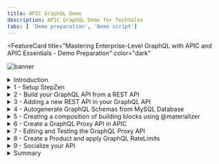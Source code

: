 ```yaml
---
title: APIC GraphQL Demo
description: APIC GraphQL Demo for TechSales
tabs: [ 'Demo preparation', 'Demo script']
---
```



<FeatureCard
  title="Mastering Enterprise-Level GraphQL with APIC and APIC Essentials - Demo Preparation"
  color="dark"
  >

![banner](./images/banner.png)

</FeatureCard>

<span id="place1"></span>

<details>

<summary>Introduction</summary>
<br/>
The rising adoption of hybrid cloud has resulted in data stored everywhere – in different types of data stores likes data warehouses, lakes, and lakehouses as well as across different clouds and on-premises environments. APIs serve as the essential connector between different data sources and applications, which means that businesses are relying on and creating more APIs than ever before to get the data they need to power their applications and experiences.
<br/><br/>
GraphQL has rapidly become a go-to query language for companies to interact with their data and is emerging as a new standard for APIs, layering upon the investments in REST APIs and data systems. While GraphQL APIs are significantly easier for the application teams to consume, they can represent a challenge to the API Provider teams tasked with building them.  We believe that APIs built declaratively are simply better - leading to first implementation with fewer lines of clean code, faster time to deploy, and APIs with built-in performance, cost, and reliability optimizations.
<br/><br/>
Our company decided to invest in GraphQL as a new standard for APIs. GraphQL is a query language for APIs that gives an application client greater control over what data it retrieves in an API request when compared with a REST API request.
<br/><br/>
We would like to explore an easier way for developers to build GraphQL APIs, consuming data stored everywhere. Take an e-commerce application for example. With a single call, GraphQL can merge data that is found in different subsystems, like customer information, order numbers, and delivery status, and return it in an expected format. While GraphQL APIs are significantly easier for the application teams to consume, they can represent a challenge to the API teams tasked with building them, securing them, socializing them, and managing them. To ease the process of building these APIs, we would like to explore a way to create GraphQL APIs using a declarative approach for federated access to data.
<br/><br/>
On the other hand, our Development's team is having problems managing the use of GraphQL APIs in your company, including rate limits, API lifecycle, security and how to socialize these APIs with our developers ecosystem.
<br/><br/>
In this demo we will learn how to move from Zero to Enterprise in the GraphQL domain. Initially we will learn how to use API Connect Essentials (StepZen) to create a a federated GraphQL API by pulling data from disparate sources (REST API and MySQL). After that you will use IBM API Connect to create a GraphQL API proxy definition that proxies a backend GraphQL server from StepZen, and to define rate limiting controls that reflect the amount of data that is returned from the server by a request to the GraphQL API.
<br/><br/>
Here we will see how to CREATE, MANAGE, SECURE and SOCIALIZE our GraphQL APIs using IBM API Connect solutions.
<br/><br/>
Let's get started!<br/><br/>

(Demo Slides <a href="https://github.com/ibm-integration/learninghub/blob/main/src/pages/demos/mq-techsales/files/APICSlides.pptx" target="_blank" rel="noreferrer">here</a>)
<br/>
</details>

<details>
<summary>1 - Setup StepZen</summary>

<br/>

| **1.1** | **Access StepZen** |
| :--- | :--- |
| **Narration** | StepZen enables developers to easily build and deploy a single GraphQL API that gets the data they need from multiple backends. The StepZen CLI is the primary tool for creating, uploading, deploying and testing your StepZen API. The StepZen CLI enables you use to manage your StepZen schemas, configurations, and endpoints. The CLI also comes with a built-in Schema Explorer that enables you to explore and test the API you’ve deployed locally from your browser. <br/><br/> We already installed StepZen CLI here. Now we need to get the details about our StepZen account. For this demo we are using a free StepZen account, let's log in here.  |
| **Action** &nbsp; 1.1.1 | On a browser window open the <a href="http://www.stepzen.com" target="_blank">URL below</a> (1) and click on **Log In** link (2). <br/><br/>```http://www.stepzen.com```<br/><br/>![](images/setup-sz-2.png)<br/>|
| **Action** &nbsp; 1.1.2 | **Log in** with your *username* and *password*. <br/><br/>![](images/setup-sz-3.png)<br/>|

| **1.2** | **Get your Account details** |
| :--- | :--- |
| **Narration** | When we get our account, first we need to navigate to the Stepzen Dashboard. In the Account page, we will find our account name, and the two keys weneed for API authentication. |
| **Action** &nbsp; 1.2.1 | On StepZen Dashboard page, on the left menu, open the **Account** page (key icon). <br/><br/>![](images/setup-sz-5.png)<br/>|
| **Action** &nbsp; 1.2.2 | Copy the **Account name** (1) and **Admin Key** (2). You will use them in the next step. <br/><br/>![](images/setup-sz-6.png)<br/>|

| **1.3** | **StepZen CLI log In** |
| :--- | :--- |
| **Narration** | To run StepZen in the cloud, we can connect the CLI to our account to get a private and secure endpoint or use StepZen with a public account. After installing the CLI, we can connect it to our account using the login CLI command. |
| **Action** &nbsp; 1.3.1 | Using Visual Studio Code terminal window, execute the command below to log in with StepZen CLI, replace [your_account] with the account value (1) from the Account page. <br/><br/> ```stepzen login -a [your_account]``` <br/><br/>![](images/setup-sz-7.png)<br/>|
| **Action** &nbsp; 1.3.2 | Now, you need to enter your Admin Key. Copy and paste the **Admin Key** value (2) from the Account page.  <br/><br/>![](images/setup-sz-8.png)<br/>|

<br/>

**[Go to top](#place1)**

</details>

<details>
<summary>2 - Build your GraphQL API from a REST API</summary>

<br/>

| **2.1** | **Create your API directory** |
| :--- | :--- |
| **Narration** | Using StepZen, we can create a GraphQL API for backends with REST interfaces in minutes. <br/><br/>There are two ways to create our GraphQL API with StepZen when we have a REST backend. <br/><br/> <ul><li>Use the command-line interface (CLI) command stepzen import curl to specify an existing REST endpoint - StepZen introspects the endpoint and auto-generates a GraphQL schema for you.</li><li>Write your schema code in a .graphql GraphQL Schema Definition Language (SDL) file. Use the powerful GraphQL directive @rest to connect the REST endpoint, and with just a few lines of code, you have a working schema.</li></ul><br/>In this section we will learn how to use StepZen import curl on an existing REST API. This command sends a curl request to StepZen and parses the GraphQL types from the JSON response.<br/><br/>Before we build our GraphQL API, let’s create a new directory.|
| **Action** &nbsp; 2.1.1 | On Visual Studio Code Terminal, execute the command below to create a new directory. <br/><br/>```mkdir product-demo```<br/><br/>![](images/build-rest1-1.png)|
| **Action** &nbsp; 2.1.2 | Change to the new directory. <br/>```cd product-demo```<br/><br/>![](images/build-rest1-2.png)|

| **2.2** | **Initialize the StepZen workspace** |
| :--- | :--- |
| **Narration** | We need to initialize the StepZen workspace in our working directory. Let's use the StepZen CLI init command to do it. |
| **Action** &nbsp; 2.2.1 | On Visual Studio Code Terminal, execute the command below.<br/><br/>```stepzen init --endpoint=api/product-demo```<br/><br/>![](images/build-rest1-3.png)|

| **2.3** | **Introspects the REST endpoint** |
| :--- | :--- |
| **Narration** | Let's take advantage of StepZen to introspects the REST endpoint and auto-generates a GraphQL schema for us. Here we are using a REST API developed by our company's DEV team with CUSTOMERS information. |
| **Action** &nbsp; 2.3.1 | On Visual Studio Code Terminal, execute the command below.<br/><br/>```stepzen import curl "https://introspection.apis.stepzen.com/customers" --query-name "customers"```<br/><br/>![](images/build-rest1-4.png)|

| **2.4** | **Explore graphQL schema** |
| :--- | :--- |
| **Narration** | Our first GraphQL API was created. Let's explore the graphQL schema! First, we need to open our project folder and open the index.graphql file on curl folder. Here we have all the schema of our customers REST API.  We will not deploy this GraphQL yet. Before that, let's import another REST endpoint. |
| **Action** &nbsp; 2.4.1 | On Visual Studio Code, click on **Explorer** icon (1) and click **Open Folder** (2).<br/><br/> ![](images/build-rest1-5.png)|
| **Action** &nbsp; 2.4.2 | Select the new created **product-demo** folder (1) and click **Select Folder** (2).<br/><br/> ![](images/build-rest1-6.png) |
| **Action** &nbsp; 2.4.3 | If necessary, click **Yes, I trust the authors** button. <br/><br/> ![](images/build-rest1-7.png) |
| **Action** &nbsp; 2.4.4 | To see the GraphQL schema, open the **curl** folder and select the **index.graphql** file (1). You are welcome to explore and check the .graphQL file (2). <br/><br/> ![](images/build-rest1-8.png) |
| **Action** &nbsp; 2.4.5 | If necessary, click **View > Terminal** to see the terminal window again. <br/><br/> ![](images/build-rest1-9.png) |

<br/>

**[Go to top](#place1)**

</details>

<details>
<summary>3 - Adding a new REST API in your GraphQL API</summary>

<br/>

| **3.1** | **Import a new REST API** |
| :--- | :--- |
| **Narration** | Now, let's improve our GraphQL API by addding another REST API. We just need to execute the import command again with a new REST URL to add a new REST API. |
| **Action** &nbsp; 3.1.1 | On Visual Studio Code Terminal, execute the command below to import another REST API.<br/><br/>```stepzen import curl "https://introspection.apis.stepzen.com/orders" --query-name "orders" --query-type "Order"```<br/><br/> ![](images/build-rest2-1.png)|

| **3.2** | **Explore schema** |
| :--- | :--- |
| **Narration** | To check the new graphQL schema, we just need to open the curl-01 folder and open the new index.graphql file. Here we can see the schema of the orders API.  <br/><br/>This third schema in the product-demo folder is aggregating the other two schemas of our two different REST APIs.  |
| **Action** &nbsp; 3.2.1 | Open the **curl-01** folder and open the new **index.graphql** file (1). You are welcome to explore the new schema (2).<br/><br/> ![](images/build-rest2-2.png)|
| **Action** &nbsp; 3.2.2 | Open the third schema, the **index.graphql** file in the **product-demo** folder (1) and check this schema is referencing the other two schemas (2).<br/><br/> ![](images/build-rest2-3.png)|

| **3.3** | **Start the endpoint** |
| :--- | :--- |
| **Narration** | StepZen can be deployed and run as a managed service on StepZen's cloud, on a virtual private cloud, or in a colocation data center. Whatever your choice of deployment, StepZen helps you build clean, declarative, consistent APIs and run them at scale with built-in optimizations.<br/><br/>
To Deploy and run our endpoint, from command line, let's run stepzen start command. <br/><br/>
This command does three things:<ul><li>Deploys the code in the current directory (or the directory provided via the --dir flag) to the specified endpoint on StepZen.</li><li>Watches the directory for changes and automatically deploys them to the endpoint specified.</li><li>Share a URL with StepZen's Schema Explorer that enables you to test your API by exploring the queries and types available and querying the API running on StepZen.</li></ul>The StepZen dashboard provides a playground for testing your GraphQL API. Let's open it to explore our GraphQL API.  |
| **Action** &nbsp; 3.3.1 | On Visual Studio Code terminal,  run the command below to initialize your endpoint.<br/>```stepzen start```<br/><br/> ![](images/build-rest2-4.png)|
| **Action** &nbsp; 3.3.2 | Show the stepzen start return.<br/><br/> ![](images/build-rest2-4-2.png)|
| **Action** &nbsp; 3.3.3 | Scroll down your terminal page to see the Dashboard URL of your API. Copy and paste it in you browser window.<br/><br/> ![](images/build-rest2-5.png)|

| **3.4** | **Test the endpoint** |
| :--- | :--- |
| **Narration** | The StepZen dashboard provides a playground for testing your GraphQL API. In the Dashboard we can play with different queries, for example, let's try the orders query.<br/><br/>Let's try a customers query now, with some fields. Remember, with this GraphQL API, we are consuming data from two different REST APIs. And we can do that with APIs from different types of data sources as well. |
| **Action** &nbsp; 3.4.1 | Go ahead and click **Execute Query** button (1) to test the orders query.  Check the result data (2).<br/><br/> ![](images/build-rest2-6.png)|
| **Action** &nbsp; 3.4.2 | You are welcome to play with the Builder section (1), to create queries with different values. For example, delete the order query, and create a customers query with some fields (2). Execute the query again (3) and check the result data (4).<br/><br/> ![](images/build-rest2-7.png) |

<br/>

**[Go to top](#place1)**

</details>

<details>
<summary>4 - Autogenerate GraphQL Schemas from MySQL Database</summary>

<br/>

| **4.1** | **Import MySQL schema** |
| :--- | :--- |
| **Narration** | Now, let's see how to create a GraphQL API with a SQL database backend. <br/><br/> There are two ways to create your GraphQL API with StepZen when you have a SQL database backend. <ul><li>Use the command-line interface (CLI) command stepzen import mysql to specify your database - StepZen introspects it and auto-generates a GraphQL schema for you.</li><li>Write your schema code in a .graphql GraphQL Schema Definition Language (SDL) file. Use the GraphQL directive @dbquery to connect the database, and with just a few lines of code, you have a working schema.)</li></ul>Here, we will see how to use stepzen import mysql command. Our company database's team provided use with a MySQL database. Let's use StepZen CLI command to import it. |
| **Action** &nbsp; 4.1.1 | On Visual Studio Code terminal, cancel the current execution (CTRL+C). And execute the command below to create a GraphQL API that connects data from a database backend.<br/><br/>```stepzen import mysql --db-host='db.introspection.stepzen.net' --db-database='introspection' --db-user='testUserIntrospection' --db-password='HurricaneStartingSample1934' --name=mysql```<br/><br/> ![](images/build-mysql-1.png) |

| **4.2** | **Explore MySQL schema** |
| :--- | :--- |
| **Narration** | To check the new graphQL schema, open the mysql folder and open the new index.graphql file. Here we have our database schema from MySQL. <br/><br/> By now, we are invoking two REST APIs and one MySQL database in our GraphQL API. |
| **Action** &nbsp; 4.2.1 | On VSCode, open the **mysql** folder and open the new **index.graphql** file (1). You are welcome to explore the new schema (2). <br/><br/>  ![](images/build-mysql-2.png)|

<br/>

**[Go to top](#place1)**

</details>

<details>
<summary>5 - Creating a composition of building blocks using @materializer</summary>

<br/>

| **5.1** | **Create the getAddressById query** |
| :--- | :--- |
| **Narration** | In many organizations, APIs are built around organizations or domains. For example, a B2C retail business might have customer APIs, e-commerce APIs, marketing APIs, and so on. These APIs are typically built by semi-independent teams, and usually have some common lightweight structures (like authentication, documentation, etc.), but otherwise are constructed independently. And they might appear in the same portal for the API consumer, but there is nothing that connects them. <br/><br/> Because GraphQL APIs are designed to “stitch” data together, GraphQL represents an opportunity to connect APIs easily—even those built by independent teams.  GraphQL federation is a critical element of your GraphQL architecture. Federation is about assembling the work of independent teams into one, or possibly a few, uber GraphQL APIs. Let's see how to do it!  <br/><br/> First, let's create a query to getAddressById in our MySQL database. |
| **Action** &nbsp; 5.1.1 | On the **index.graphql** from **mysql** folder (1), scroll down to see the ‘*type Query*’ declaration. Below the sentence "**Queries for type ‘Address’**" include the query code below (2).<br/><br/>This code is defining a getAddressById query to select address from mySQL database.<br/><br/> ![](images/merge-blocks-1.png)|
| **Action** &nbsp; 5.1.2 | **Save** the file (File > Save or CTRL+S).<br/>|

| **5.2** | **Create a composition with @materializer** |
| :--- | :--- |
| **Narration** | By now we have multiple subgraphs, we can link types across subgraphs with @materializer. Let's do it! <br/><br/>We just need to change our address field to use the getAdressById query that we have just created. We can easily link these two subgraphs with @materializer. |
| **Action** &nbsp; 5.2.1 | Open the **index.graphql** file from **curl** folder (1), this is the schema from customers REST API.  Scroll down to see the ‘*type RootEntry*’ section.  By now, the address is coming from the REST API endpoint. Let's change it to get this value from MySQL database. Replace the current address type definition (address: Address) for the code below (2). <br/><br/> ![](images/merge-blocks-2.png)|
| **Action** &nbsp; 5.2.2 |  **Save** the file (File > Save or CTRL+S).<br/> |

| **5.3** | **Test the composition** |
| :--- | :--- |
| **Narration** | We are ready to deploy our new API. Now we can test the new API, by creating a customers query including address attributes.<br/><br/>Here we have the result, including data from REST API and MySQL database at the same time.<br/><br/>Before we move to API Connections part, to see how to manage, secure and socialize this API, we need to take a copy of our API endpoint and the Authorization header. We will need them later to invoke our API.<br/><br/>One important point to highlight here is about how StepZen controls access to GraphQL schemas and endpoints.<br/><br/>As we build out our GraphQL APIs, we will want to add access control mechanisms to prevent unauthorized use of these endpoints. StepZen supports two different solutions for this problem.<ul><li>API Keys: we can use API keys to control access to the entire endpoint. API keys are the default access control mechanism.</li><li>And Field Policies: we can use Field policies to control access to specific entry point fields on the endpoint. Field policies provide fine-grained access control to your GraphQL API, using a model similar to attribute-based access control.</li></ul>StepZen provides two different types of API keys for use with an account: Admin Keys and API Keys. Admin keys provide administrative-level access to your account, and should only be used at development time. API keys provide more limited access to your account, and should be used for production.<br/><br/>In this demo, for simplification purpose, we will use the Admin Keys to access our API. In a real environment, we should use API Keys or Field Policies to improve our API’s security.|
| **Action** &nbsp; 5.3.1 | On Visual Studio Code terminal, execute the command below.```stepzen start```<br/><br/> ![](images/merge-blocks-3.png)|
| **Action** &nbsp; 5.3.2 | Back to the browser, refresh the Stepzen Dashboard page. |
| **Action** &nbsp; 5.3.3 | On the StepZen Dashboard page, use the Builder section (1), to create a customers query including address attributes (2). Execute the query again (3) and check the result data is coming from Rest and MySQL database (4).<br/><br/>![](images/merge-blocks-4.png) |
| **Action** &nbsp; 5.3.4 | Take a copy of your API endpoint (1) and the Authorization header (2).<br/><br/> ![](images/merge-blocks-5.png)|

<br/>

**[Go to top](#place1)**

</details>

<details>
<summary>6 - Create a GraphQL Proxy API in APIC</summary>

<br/>

| **6.1** | **Access your APIC Environment** |
| :--- | :--- |
| **Narration** | Great, our GraphQL API was created. However our developer's team still need a comprehensive API solution and strategy to manage these new GraphQL APIs from a unified and centrally visible solution. <br/><br/>They are looking for an integrated API management offering, with capabilities and tooling for all phases of the API lifecycle. Key steps of the API lifecycle include create, secure, manage, socialize, and analyze the APIs.<br/><br/>IBM API Connect is a full lifecycle API management solution that uses an intuitive experience to help consistently create, manage, secure, socialize and monetize APIs, which promotes digital transformation on premises and across clouds. This means we can power digital apps and spur innovation in real-time. IBM API Connect is also available as-a-Service as a highly scalable, fully managed API management platform on Amazon Web Services (AWS).<br/><br/>Let's explore how IBM API Connect will support our development team to manage our GraphQL APIs.  For this demo, we are using a trial account of IBM APIC on AWS.  |
| **Action** &nbsp; 6.1.1 | In your email inbox (that you used to create the APIC trial account), search for **IBM SaaS** (1), open the "**Your API Connect trial is ready**" email (2). <br/><br/> ![](images/apic-proxy-1.png) |
| **Action** &nbsp; 6.1.2 | Now, click **Access trial** button.<br/><br/> ![](images/apic-proxy-2.png) |
| **Action** &nbsp; 6.1.3 | Log in with your APIC user and password.<br/><br/> ![](images/apic-proxy-3.png)|

| **6.2** | **Create a new API from existing GraphQL service** |
| :--- | :--- |
| **Narration** | Here, you are on your API Connect Enterprise as a Service environment. API Connect Enterprise as a Service is a cloud-based edition of IBM API Connect. Using API Connect Enterprise as a Service enables you to work in the cloud to create, manage, secure, and socialize APIs using our latest user experiences, innovation, and industry standards for full API lifecycle management.<br/><br/>API Connect Enterprise as a Service uses software-as-a-service as a delivery model. With this model, API Connect is hosted on Amazon Web Services and is managed by IBM. You pay for using the software without worrying about owning and maintaining the underlying infrastructure. With API Connect Enterprise as a Service, you pay for usage through your AWS bill.<br/><br/>IBM API Connect enables you to create a GraphQL API proxy definition that proxies a backend GraphQL server. API Connect extends the GraphQL standard by providing, in a GraphQL API definition, the ability to configure a range of settings that are used to calculate the complexity of a GraphQL request and an associated cost that counts towards the rate limit..<br/><br/>Let’s see how to create a GraphQL Proxy API. |
| **Action** &nbsp; 6.2.1 | Click on the **Develop** menu. <br/><br/> ![](images/apic-home.png)|
| **Action** &nbsp; 6.2.2 | Then click **Add->API**. <br/><br/> ![](images/apic-proxy-5.png) |
| **Action** &nbsp; 6.2.3 | Select **From Existing GraphQL service (GraphQL proxy)** (1).  Then click **Next** (2). <br/><br/> ![](images/apic-proxy-6.png)|

| **6.3** | **Add the details of your GraphQL service** |
| :--- | :--- |
| **Narration** | Now, we need to add details from our GraphQL API created with API Connect Essentials (StepZen).  When we point to an existing GraphQL server, API Connect introspects the service and automatically creates a GraphQL proxy service. <br/><br/> As described earlier in this lab, your StepZen API is using an API Key approach to control access to the entire endpoint. Because of that, you need to include the API Key in the Authorization Header of the HTTP Header. Here you will include that to read the API Schema for introspection to setup this proxy API, and it will be used this one time only and not be saved for later to call the API itself. Let’s do it! <br/><br/> The schema validator reports warning and errors if found. Let's ignore the schema warning by now, will fix this warning in later steps.<br/><br/> Great! API Connect successfully created a GraphQL proxy API. |
| **Action** &nbsp; 6.3.1 | Enter the following values: <br/> &nbsp;&nbsp&nbsp Title: **customers** (1)<br/> &nbsp;&nbsp&nbsp GraphQL server URL: [*Your API URL copied from StepZen Dashboard*] (for example: https://wanaka.stepzen.net/api/product-demo/__graphql) (2) <br/><br/> ![](images/apic-proxy-7.png) |
| **Action** &nbsp; 6.3.2 | In the *HTTP Header* section, click **Add** (1) to enter **Authorization** (2) as *Header* and paste the *API Key value* that you copied from the *StepZen Dashboard Headers* section as *Value* (3). Then click *Next* (4). <br/><br/> ![](images/apic-proxy-8.png)|
| **Action** &nbsp; 6.3.3 | In the Paths section, select **all** the available endpoints (1), then click **Next** (2). <br/><br/> ![](images/apic-proxy-9.png) |
| **Action** &nbsp; 6.3.4 | Keep both **Secure using Client ID** and **CORS** checked (1) and click **Next** (2).<br/><br/> ![](images/apic-proxy-10.png) |
| **Action** &nbsp; 6.3.5 | Great! API Connect successfully created a GraphQL proxy API.<br/><br/> ![](images/apic-proxy-11.png)|

<br/>

**[Go to top](#place1)**

</details>

<details>
<summary>7 - Editing and Testing the GraphQL Proxy API</summary>

<br/>

| **7.1** | **Edit API** |
| :--- | :--- |
| **Narration** |  |
| **Action** &nbsp; 7.1.1 | <br/><br/> |
| **Action** &nbsp; 7.1.2 | <br/><br/> |

| **7.2** | **Apply suggestions** |
| :--- | :--- |
| **Narration** |  |
| **Action** &nbsp; 7.2.1 | <br/><br/> |
| **Action** &nbsp; 7.2.2 | <br/><br/> |
| **Action** &nbsp; 7.2.3 | <br/><br/> |

| **7.3** | **Edit Gateway Flow** |
| :--- | :--- |
| **Narration** |  |
| **Action** &nbsp; 7.3.1 | <br/><br/> |
| **Action** &nbsp; 7.3.2 | <br/><br/> |
| **Action** &nbsp; 7.3.3 | <br/><br/> |
| **Action** &nbsp; 7.3.4 | <br/><br/> |

| **7.4** | **Test the API** |
| :--- | :--- |
| **Narration** |  |
| **Action** &nbsp; 7.4.1 | <br/><br/> |
| **Action** &nbsp; 7.4.2 | <br/><br/> |
| **Action** &nbsp; 7.4.3 | <br/><br/> |
| **Action** &nbsp; 7.4.4 | <br/><br/> |
| **Action** &nbsp; 7.4.5 | <br/><br/> |
| **Action** &nbsp; 7.4.6 | <br/><br/> |
| **Action** &nbsp; 7.4.7 | <br/><br/> |

| **7.5** | **Add the authorization header** |
| :--- | :--- |
| **Narration** |  |
| **Action** &nbsp; 7.5.1 | <br/><br/> |
| **Action** &nbsp; 7.5.2 | <br/><br/> |
| **Action** &nbsp; 7.5.3 | <br/><br/> |
| **Action** &nbsp; 7.5.4 | <br/><br/> |
| **Action** &nbsp; 7.5.5 | <br/><br/> |

| **7.6** | **Test the new header** |
| :--- | :--- |
| **Narration** |  |
| **Action** &nbsp; 7.6.1 | <br/><br/> |
| **Action** &nbsp; 7.6.2 | <br/><br/> |

<br/>

**[Go to top](#place1)**

</details>

<details>
<summary>8 - Create a Product and apply GraphQL RateLimits</summary>

<br/>

| **8.1** | **Add new Product** |
| :--- | :--- |
| **Narration** |  |
| **Action** &nbsp; 8.1.1 | <br/><br/> |
| **Action** &nbsp; 8.1.2 | <br/><br/> |
| **Action** &nbsp; 8.1.3 | <br/><br/> |
| **Action** &nbsp; 8.1.4 | <br/><br/> |
| **Action** &nbsp; 8.1.5 | <br/><br/> |
| **Action** &nbsp; 8.1.6 | <br/><br/> |
| **Action** &nbsp; 8.1.7 | <br/><br/> |

| **8.2** | **Review the Plans** |
| :--- | :--- |
| **Narration** |  |
| **Action** &nbsp; 8.2.1 | <br/><br/> |
| **Action** &nbsp; 8.2.2 | <br/><br/> |
| **Action** &nbsp; 8.2.3 | <br/><br/> |
| **Action** &nbsp; 8.2.4 | <br/><br/> |

<br/>

**[Go to top](#place1)**

</details>

<details>
<summary>9 - Socialize your API</summary>

<br/>

| **9.1** | **Access the Developer Portal** |
| :--- | :--- |
| **Narration** |  |
| **Action** &nbsp; 9.1.1 | <br/><br/> |
| **Action** &nbsp; 9.1.2 | <br/><br/> |
| **Action** &nbsp; 9.1.3 | <br/><br/> |

| **9.2** | **Register a Developer Acccount** |
| :--- | :--- |
| **Narration** |  |
| **Action** &nbsp; 9.2.1 | <br/><br/> |
| **Action** &nbsp; 9.2.2 | <br/><br/> |
| **Action** &nbsp; 9.2.3 | <br/><br/> |
| **Action** &nbsp; 9.2.4 | <br/><br/> |

| **9.3** | **Create a new Application** |
| :--- | :--- |
| **Narration** |  |
| **Action** &nbsp; 9.3.1 | <br/><br/> |
| **Action** &nbsp; 9.3.2 | <br/><br/> |
| **Action** &nbsp; 9.3.3 | <br/><br/> |
| **Action** &nbsp; 9.3.4 | <br/><br/> |
| **Action** &nbsp; 9.3.5 | <br/><br/> |
| **Action** &nbsp; 9.3.6 | <br/><br/> |
| **Action** &nbsp; 9.3.7 | <br/><br/> |
| **Action** &nbsp; 9.3.8 | <br/><br/> |
| **Action** &nbsp; 9.3.9 | <br/><br/> |

| **9.4** | **Test the API** |
| :--- | :--- |
| **Narration** |  |
| **Action** &nbsp; 9.4.1 | <br/><br/> |
| **Action** &nbsp; 9.4.2 | <br/><br/> |
| **Action** &nbsp; 9.4.3 | <br/><br/> |
| **Action** &nbsp; 9.4.4 | <br/><br/> |

| **9.5** | **Analyze the API** |
| :--- | :--- |
| **Narration** |  |
| **Action** &nbsp; 9.5.1 | <br/><br/> |
| **Action** &nbsp; 9.5.2 | <br/><br/> |

<br/>

**[Go to top](#place1)**

</details>



<details>
<summary>Summary</summary>

<br/>
Let’s summarize what we’ve done today. In the demo we:
<br/><br/>
<ul>
<li>Created a GraphQL API using a declarative approach using API Connect Essentials (StepZen);</li>
<li>Created a GraphQL API using different sources (two REST services and one MySQL database);</li>
<li>Created a graph composition using @materializer;</li>
<li>Deployed the new GraphQL API on StepZen Cloud runtime;</li>
<li>Created a GraphQL Proxy API in API Connect to call the GraphQL API on StepZen;</li>
<li>Managed our API and set up the security and rate limits;</li>
<li>Create a Product and apply GraphQL RateLimits;</li>
<li>Socialize our GraphQL API on Developer Portal and demonstrated how a developer can use the API portal to perform self-service consumption of the API;</li>
</ul>
<br/><br/>
From a business perspective, we used APIs to automate a series of steps to: obtain customer and order information from different sources (legacy services and databases). We presented how API is the foundation of a digital transformation journey.
<br/><br/>
For developers, we demonstrated an easier way to build GraphQL APIs, consuming data stored everywhere.  At the same time, we presented a complete API Management solution that enables them to create, secure, socialize and manage APIs.
<br/><br/>
Thank you for attending today’s presentation.
<br/>

**[Go to top](#place1)**

</details>
